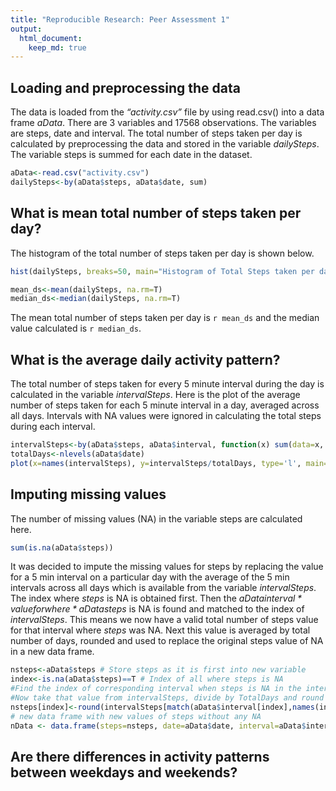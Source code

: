 ```yaml
---
title: "Reproducible Research: Peer Assessment 1"
output: 
  html_document:
    keep_md: true
---
```



## Loading and preprocessing the data

The data is loaded from the *"activity.csv"* file by using read.csv() into a data frame *aData*. There are 3 variables and 17568 observations. The variables are steps, date and interval. The total number of steps taken per day is calculated by preprocessing the data and stored in the variable *dailySteps*. The variable steps is summed for each date in the dataset. 
```r
aData<-read.csv("activity.csv")
dailySteps<-by(aData$steps, aData$date, sum)
```

## What is mean total number of steps taken per day?

The histogram of the total number of steps taken per day is shown below.
```r
hist(dailySteps, breaks=50, main="Histogram of Total Steps taken per day", xlab="Total Steps per Day")
```
```r
mean_ds<-mean(dailySteps, na.rm=T)
median_ds<-median(dailySteps, na.rm=T)
```
The mean total number of steps taken per day is `r mean_ds` and the median value calculated is `r median_ds`.

## What is the average daily activity pattern?
The total number of steps taken for every 5 minute interval during the day is calculated in the variable *intervalSteps*. Here is the plot of the average number of steps taken for each 5 minute interval in a day, averaged across all days. Intervals with NA values were ignored in calculating the total steps during each interval.
```r
intervalSteps<-by(aData$steps, aData$interval, function(x) sum(data=x, na.rm=T))
totalDays<-nlevels(aData$date)
plot(x=names(intervalSteps), y=intervalSteps/totalDays, type='l', main="Daily Average Activity Pattern for Steps", xlab="5-min Intervals in a Day", ylab="Average Number of Steps")
```

## Imputing missing values
The number of missing values (NA) in the variable steps are calculated here.
```r
sum(is.na(aData$steps))
```
It was decided to impute the missing values for steps by replacing the value for a 5 min interval on a particular day with the average of the 5 min intervals across all days which is available from the variable *intervalSteps*. The index where *steps* is NA is obtained first. Then the *aData$interval* value for where *aData$steps* is NA is found and matched to the index of *intervalSteps*. This means we now have a valid total number of steps value for that interval where *steps* was NA. Next this value is averaged by total number of days, rounded and used to replace the original steps value of NA in a new data frame.
```r
nsteps<-aData$steps # Store steps as it is first into new variable
index<-is.na(aData$steps)==T # Index of all where steps is NA
#Find the index of corresponding interval when steps is NA in the intervalSteps list
#Now take that value from intervalSteps, divide by TotalDays and round it.
nsteps[index]<-round(intervalSteps[match(aData$interval[index],names(intervalSteps))]/totalDays + 0.5)
# new data frame with new values of steps without any NA
nData <- data.frame(steps=nsteps, date=aData$date, interval=aData$interval)

```

## Are there differences in activity patterns between weekdays and weekends?
